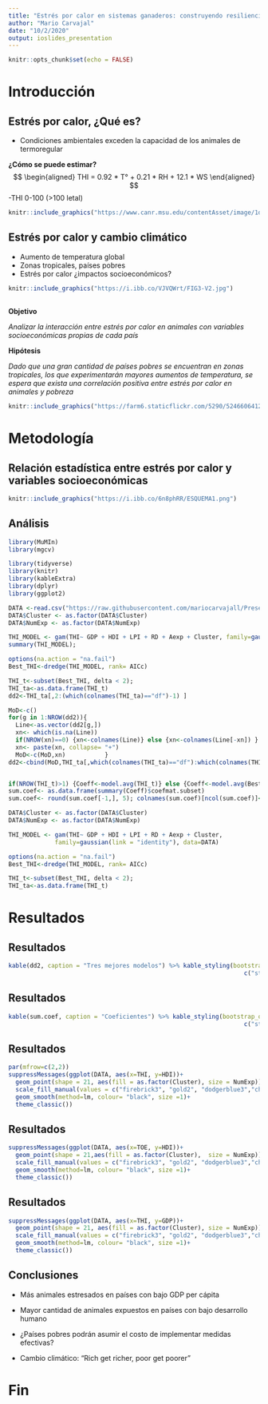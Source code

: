 ```yaml
---
title: "Estrés por calor en sistemas ganaderos: construyendo resiliencia"
author: "Mario Carvajal"
date: "10/2/2020"
output: ioslides_presentation
---
```


```r
knitr::opts_chunk$set(echo = FALSE)
```
# Introducción

## Estrés por calor, ¿Qué es?
- Condiciones ambientales exceden la capacidad de los animales de termoregular 

**¿Cómo se puede estimar?**
$$
 \begin{aligned}
 THI = 0.92 * T° + 0.21 * RH + 12.1 * WS
 \end{aligned}
$$ 
-THI 0-100 (>100 letal)

```r
knitr::include_graphics("https://www.canr.msu.edu/contentAsset/image/1dc23ec9-7d30-45a5-9e0d-425486192bba/fileAsset/filter/Resize,Jpeg/resize_w/750/jpeg_q/80")
```


## Estrés por calor y cambio climático

- Aumento de temperatura global
- Zonas tropicales, países pobres
- Estrés por calor  ¿impactos socioeconómicos?

```r
knitr::include_graphics("https://i.ibb.co/VJVQWrt/FIG3-V2.jpg")
```

## 
**Objetivo**

_Analizar la interacción entre estrés por calor en animales con variables socioeconómicas propias de cada país_

**Hipótesis**

_Dado que una gran cantidad de países pobres se encuentran en zonas tropicales, los que experimentarán mayores aumentos de temperatura, se espera que exista una correlación positiva entre estrés por calor en animales y pobreza_

```r
knitr::include_graphics("https://farm6.staticflickr.com/5290/5246606412_e07f5a010e.jpg")
```

# Metodología

## Relación estadística entre estrés por calor y variables socioeconómicas

```r
knitr::include_graphics("https://i.ibb.co/6n8phRR/ESQUEMA1.png")
```


## Análisis {.smaller}

```r
library(MuMIn)
library(mgcv)

library(tidyverse)
library(knitr)
library(kableExtra)
library(dplyr)
library(ggplot2)

DATA <-read.csv("https://raw.githubusercontent.com/mariocarvajall/Presentacion_curso_R/main/Tarea_ppt_curso_R.csv")
DATA$Cluster <- as.factor(DATA$Cluster)
DATA$NumExp <- as.factor(DATA$NumExp)

THI_MODEL <- gam(THI~ GDP + HDI + LPI + RD + Aexp + Cluster, family=gaussian(link = "identity"), data=DATA)
summary(THI_MODEL);

options(na.action = "na.fail") 
Best_THI<-dredge(THI_MODEL, rank= AICc)

THI_t<-subset(Best_THI, delta < 2); 
THI_ta<-as.data.frame(THI_t)
dd2<-THI_ta[,2:(which(colnames(THI_ta)=="df")-1) ]

MoD<-c()
for(g in 1:NROW(dd2)){
  Line<-as.vector(dd2[g,]) 
  xn<- which(is.na(Line))
  if(NROW(xn)==0) {xn<-colnames(Line)} else {xn<-colnames(Line[-xn]) }
  xn<- paste(xn, collapse= "+")
  MoD<-c(MoD,xn)           }
dd2<-cbind(MoD,THI_ta[,which(colnames(THI_ta)=="df"):which(colnames(THI_ta)=="weight")])


if(NROW(THI_t)>1) {Coeff<-model.avg(THI_t)} else {Coeff<-model.avg(Best_THI) }
sum.coef<- as.data.frame(summary(Coeff)$coefmat.subset)
sum.coef<- round(sum.coef[-1,], 5); colnames(sum.coef)[ncol(sum.coef)]<-"pval"
```

```r

DATA$Cluster <- as.factor(DATA$Cluster)
DATA$NumExp <- as.factor(DATA$NumExp)

THI_MODEL <- gam(THI~ GDP + HDI + LPI + RD + Aexp + Cluster, 
             family=gaussian(link = "identity"), data=DATA)

options(na.action = "na.fail")
Best_THI<-dredge(THI_MODEL, rank= AICc)

THI_t<-subset(Best_THI, delta < 2); 
THI_ta<-as.data.frame(THI_t)
```

# Resultados 

## Resultados {.smaller}
```r
kable(dd2, caption = "Tres mejores modelos") %>% kable_styling(bootstrap_options = 
                                                                  c("striped"))
```

## Resultados {.smaller}

```r
kable(sum.coef, caption = "Coeficientes") %>% kable_styling(bootstrap_options = 
                                                                  c("striped"))
```

## Resultados {.smaller}
```r
par(mfrow=c(2,2))
suppressMessages(ggplot(DATA, aes(x=THI, y=HDI))+
  geom_point(shape = 21, aes(fill = as.factor(Cluster), size = NumExp))+
  scale_fill_manual(values = c("firebrick3", "gold2", "dodgerblue3","chartreuse3"))+
  geom_smooth(method=lm, colour= "black", size =1)+
  theme_classic())
```

## Resultados {.smaller}
```r
suppressMessages(ggplot(DATA, aes(x=TOE, y=HDI))+
  geom_point(shape = 21,aes(fill = as.factor(Cluster),  size = NumExp))+
  scale_fill_manual(values = c("firebrick3", "gold2", "dodgerblue3","chartreuse3"))+
  geom_smooth(method=lm, colour= "black", size =1)+
  theme_classic())
```

## Resultados {.smaller}
```r
suppressMessages(ggplot(DATA, aes(x=THI, y=GDP))+
  geom_point(shape = 21, aes(fill = as.factor(Cluster), size = NumExp))+
  scale_fill_manual(values = c("firebrick3", "gold2", "dodgerblue3","chartreuse3"))+
  geom_smooth(method=lm, colour= "black", size =1)+
  theme_classic())
```

## Conclusiones

- Más animales estresados en países con bajo GDP per cápita
- Mayor cantidad de animales expuestos en países con bajo desarrollo humano

- ¿Países pobres podrán asumir el costo de implementar medidas efectivas?
-  Cambio climático: "Rich get richer, poor get poorer"

# Fin

